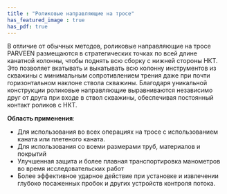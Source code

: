 ```yaml
---
title : "Роликовые направляющие на тросе"
has_featured_image : true
has_pdf: true
---
```


В отличие от обычных методов, роликовые направляющие на тросе PARVEEN размещаются в стратегических точках по всей длине канатной колонны, чтобы поднять всю сборку с нижней стороны НКТ. Это позволяет вкатывать и выкатывать всю колонну инструментов из скважины с минимальным сопротивлением трения даже при почти горизонтальном наклоне ствола скважины. Благодаря уникальной конструкции роликовые направляющие выравниваются независимо друг от друга при входе в ствол скважины, обеспечивая постоянный контакт роликов с НКТ.

**Область применения**:
* Для использования во всех операциях на тросе с использованием каната или плетеного каната.
* Для использования со всеми размерами труб, материалов и покрытий
* Улучшенная защита и более плавная транспортировка манометров во время исследовательских работ
* Более эффективное ударное действие при установке и извлечении глубоко посаженных пробок и других устройств контроля потока.

